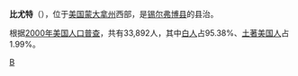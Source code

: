 {{Infobox Settlement
| name = 比尤特<br />Butte
| image_skyline = Butte, Montana2-750px.JPG
| imagesize = 250px
| image_caption = 
| image_flag = 
| image_shield = 
| pushpin_map = USA Montana
| pushpin_label_position = bottom
| subdivision_type = 国家
| subdivision_name = {{USA}}
| subdivision_type1 = [[美国行政区划|州]]
| subdivision_name1 = [[蒙大拿州|蒙大拿州]]
| subdivision_type2 = [[蒙大拿州各县列表|县]]
| subdivision_name2 =  [[比尤特-銀弓市和縣_(蒙大拿州)|比尤特-銀弓市和縣]]
| elevation_m = 
| elevation_ft = 
| area_total_km2 = 716.8
| population_as_of = 2000年
| population_total = 33892
| population_density_km2 = auto
| timezone = [[MST|MST]]
| utc_offset = -7
| timezone_DST = [[MDT|MDT]]
| utc_offset_DST = -6
| latd = 46
| latm = 00
| lats = 23
| latNS = N
| longd = 112
| longm = 31
| longs = 47
| longEW = W
| website =  
}}
'''比尤特'''（{{lang-en|'''Butte'''}}），位于[[美国|美国]][[蒙大拿州|蒙大拿州]]西部，是[[锡尔弗博县_(蒙大拿州)|锡尔弗博县]]的县治。

根据[[2000年美国人口普查|2000年美国人口普查]]，共有33,892人，其中[[白人|白人]]占95.38%、[[土著美国人|土著美国人]]占1.99%。

{{Authority control}}
{{Montana-stub}}

[[Category:蒙大拿州城市|B]]